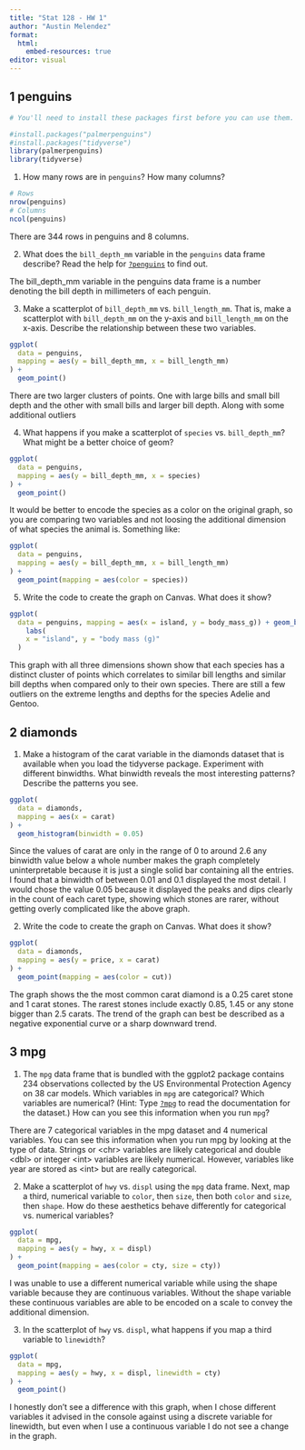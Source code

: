 ```yaml
---
title: "Stat 128 - HW 1"
author: "Austin Melendez"
format:
  html:
    embed-resources: true
editor: visual
---
```


## 1 penguins

```r
# You'll need to install these packages first before you can use them.

#install.packages("palmerpenguins")
#install.packages("tidyverse")
library(palmerpenguins)
library(tidyverse)
```

1.  How many rows are in `penguins`? How many columns?

```r
# Rows
nrow(penguins)
# Columns
ncol(penguins)
```

There are 344 rows in penguins and 8 columns.

2.  What does the `bill_depth_mm` variable in the `penguins` data frame describe? Read the help for [`?penguins`](https://allisonhorst.github.io/palmerpenguins/reference/penguins.html) to find out.

The bill_depth_mm variable in the penguins data frame is a number denoting the bill depth in millimeters of each penguin.

3.  Make a scatterplot of `bill_depth_mm` vs. `bill_length_mm`. That is, make a scatterplot with `bill_depth_mm` on the y-axis and `bill_length_mm` on the x-axis. Describe the relationship between these two variables.

```r
ggplot(
  data = penguins,
  mapping = aes(y = bill_depth_mm, x = bill_length_mm)
) +
  geom_point()
```

There are two larger clusters of points. One with large bills and small bill depth and the other with small bills and larger bill depth. Along with some additional outliers

4.  What happens if you make a scatterplot of `species` vs. `bill_depth_mm`? What might be a better choice of geom?

```r
ggplot(
  data = penguins,
  mapping = aes(y = bill_depth_mm, x = species)
) +
  geom_point()
```

It would be better to encode the species as a color on the original graph, so you are comparing two variables and not loosing the additional dimension of what species the animal is. Something like:

```r
ggplot(
  data = penguins,
  mapping = aes(y = bill_depth_mm, x = bill_length_mm)
) +
  geom_point(mapping = aes(color = species))
```

5.  Write the code to create the graph on Canvas. What does it show?

```r
ggplot(
  data = penguins, mapping = aes(x = island, y = body_mass_g)) + geom_boxplot() + 
    labs(
    x = "island", y = "body mass (g)"
  )
```

This graph with all three dimensions shown show that each species has a distinct cluster of points which correlates to similar bill lengths and similar bill depths when compared only to their own species. There are still a few outliers on the extreme lengths and depths for the species Adelie and Gentoo.

## 2 diamonds

1.  Make a histogram of the carat variable in the diamonds dataset that is available when you load the tidyverse package. Experiment with different binwidths. What binwidth reveals the most interesting patterns? Describe the patterns you see.

```r
ggplot(
  data = diamonds,
  mapping = aes(x = carat)
) +
  geom_histogram(binwidth = 0.05)
```

Since the values of carat are only in the range of 0 to around 2.6 any binwidth value below a whole number makes the graph completely uninterpretable because it is just a single solid bar containing all the entries. I found that a binwidth of between 0.01 and 0.1 displayed the most detail. I would chose the value 0.05 because it displayed the peaks and dips clearly in the count of each caret type, showing which stones are rarer, without getting overly complicated like the above graph.

2.  Write the code to create the graph on Canvas. What does it show?

```r
ggplot(
  data = diamonds,
  mapping = aes(y = price, x = carat)
) +
  geom_point(mapping = aes(color = cut))
```

The graph shows the the most common carat diamond is a 0.25 caret stone and 1 carat stones. The rarest stones include exactly 0.85, 1.45 or any stone bigger than 2.5 carats. The trend of the graph can best be described as a negative exponential curve or a sharp downward trend.

## 3 mpg

1.  The `mpg` data frame that is bundled with the ggplot2 package contains 234 observations collected by the US Environmental Protection Agency on 38 car models. Which variables in `mpg` are categorical? Which variables are numerical? (Hint: Type [`?mpg`](https://ggplot2.tidyverse.org/reference/mpg.html) to read the documentation for the dataset.) How can you see this information when you run `mpg`?

There are 7 categorical variables in the mpg dataset and 4 numerical variables. You can see this information when you run mpg by looking at the type of data. Strings or \<chr\> variables are likely categorical and double \<dbl\> or integer \<int\> variables are likely numerical. However, variables like year are stored as \<int\> but are really categorical.

2.  Make a scatterplot of `hwy` vs. `displ` using the `mpg` data frame. Next, map a third, numerical variable to `color`, then `size`, then both `color` and `size`, then `shape`. How do these aesthetics behave differently for categorical vs. numerical variables?

```r
ggplot(
  data = mpg,
  mapping = aes(y = hwy, x = displ)
) +
  geom_point(mapping = aes(color = cty, size = cty))
```

I was unable to use a different numerical variable while using the shape variable because they are continuous variables. Without the shape variable these continuous variables are able to be encoded on a scale to convey the additional dimension.

3.  In the scatterplot of `hwy` vs. `displ`, what happens if you map a third variable to `linewidth`?

```r
ggplot(
  data = mpg,
  mapping = aes(y = hwy, x = displ, linewidth = cty)
) +
  geom_point()

```

I honestly don't see a difference with this graph, when I chose different variables it advised in the console against using a discrete variable for linewidth, but even when I use a continuous variable I do not see a change in the graph.
